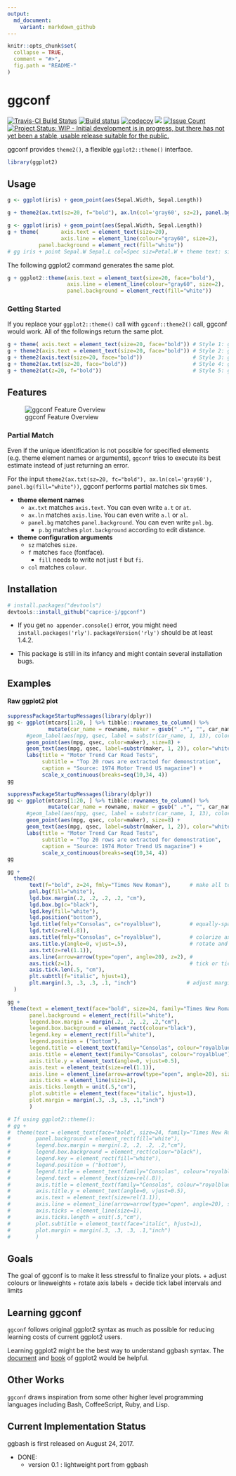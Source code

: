 ```yaml
---
output:
  md_document:
    variant: markdown_github
---
```


<!-- README.md is generated from README.Rmd. Please edit that file -->

```r
knitr::opts_chunk$set(
  collapse = TRUE,
  comment = "#>",
  fig.path = "README-"
)
```

# ggconf

[![Travis-CI Build Status](https://travis-ci.org/caprice-j/ggconf.svg?branch=master)](https://travis-ci.org/caprice-j/ggconf)
[![Build status](https://ci.appveyor.com/api/projects/status/0tfqjechyio538um?svg=true)](https://ci.appveyor.com/project/caprice-j/ggconf)
[![codecov](https://codecov.io/gh/caprice-j/ggconf/branch/master/graph/badge.svg)](https://codecov.io/gh/caprice-j/ggconf)
![](http://www.r-pkg.org/badges/version/ggconf)
<!-- [![Coverage Status](https://coveralls.io/repos/github/caprice-j/ggbash/badge.svg)](https://coveralls.io/github/caprice-j/ggbash) -->
[![Issue Count](https://codeclimate.com/github/caprice-j/ggconf/badges/issue_count.svg)](https://codeclimate.com/github/caprice-j/ggconf/issues)
[![Project Status: WIP - Initial development is in progress, but there has not yet been a stable, usable release suitable for the public.](http://www.repostatus.org/badges/latest/wip.svg)](http://www.repostatus.org/#wip)

ggconf provides `theme2()`, a flexible `ggplot2::theme()` interface.

```r
library(ggplot2)
```

## Usage

```r
g <- ggplot(iris) + geom_point(aes(Sepal.Width, Sepal.Length))

g + theme2(ax.txt(sz=20, f="bold"), ax.ln(col='gray60', sz=2), panel.bg(fill="white"))
```

```r
g <- ggplot(iris) + geom_point(aes(Sepal.Width, Sepal.Length))
g + theme(       axis.text = element_text(size=20),
                 axis.line = element_line(colour="gray60", size=2),
          panel.background = element_rect(fill="white"))
# gg iris + point Sepal.W Sepal.L col=Spec siz=Petal.W + theme text: size=20 face="bold"
```

The following ggplot2 command generates the same plot.

```r
g + ggplot2::theme(axis.text = element_text(size=20, face="bold"),
                   axis.line = element_line(colour="gray60", size=2),
                   panel.background = element_rect(fill="white"))
```

### Getting Started

If you replace your `ggplot2::theme()` call with `ggconf::theme2()` call, ggconf would work.
All of the followings return the same plot.

```r
g + theme( axis.text = element_text(size=20, face="bold")) # Style 1: ggplot2 default (50 characters)
g + theme2(axis.text = element_text(size=20, face="bold")) # Style 2: ggconf
g + theme2(axis.text(size=20, face="bold"))                # Style 3: ggconf without element_text()
g + theme2(ax.txt(sz=20, face="bold"))                     # Style 4: ggconf shorter but readable
g + theme2(at(z=20, f="bold"))                             # Style 5: ggconf shortest (25 chars)
```

## Features

![ggconf Feature Overview](README-func.png)

### Partial Match

Even if the unique identification is not possible for specified elements
(e.g. theme element names or arguments),
`ggconf` tries to execute its best estimate
instead of just returning an error.

For the input `theme2(ax.txt(sz=20, fc="bold"), ax.ln(col='gray60'), panel.bg(fill="white"))`,
ggconf performs partial matches six times.

* __theme element names__
    + `ax.txt` matches `axis.text`. You can even write `a.t` or `at`.
    + `ax.ln` matches `axis.line`. You can even write `a.l` or `al`.
    + `panel.bg` matches `panel.background`. You can even write `pnl.bg`.
        + `p.bg` matches `plot.background` according to edit distance.


* __theme configuration arguments__
    + `sz` matches `size`.
    + `f` matches `face` (fontface).
        + `fill` needs to write not just `f` but `fi`.
    + `col` matches `colour`.

## Installation
```r
# install.packages("devtools")
devtools::install_github("caprice-j/ggconf")
```

+ If you get `no appender.console()` error,
you might need `install.packages('rly')`.
`packageVersion('rly')` should be at least 1.4.2.

+ This package is still in its infancy and might contain several installation bugs.

## Examples

#### Raw ggplot2 plot

```r
suppressPackageStartupMessages(library(dplyr))
gg <- ggplot(mtcars[1:20, ] %>% tibble::rownames_to_column() %>% 
             mutate(car_name = rowname, maker = gsub(" .*", "", car_name) ) ) + 
      #geom_label(aes(mpg, qsec, label = substr(car_name, 1, 13), color=maker),
      geom_point(aes(mpg, qsec, color=maker), size=8) +
      geom_text(aes(mpg, qsec, label=substr(maker, 1, 2)), color="white", fontface="bold") +
      labs(title = "Motor Trend Car Road Tests",
           subtitle = "Top 20 rows are extracted for demonstration", 
           caption = "Source: 1974 Motor Trend US magazine") + 
           scale_x_continuous(breaks=seq(10,34, 4))
gg


```

```r
suppressPackageStartupMessages(library(dplyr))
gg <- ggplot(mtcars[1:20, ] %>% tibble::rownames_to_column() %>% 
             mutate(car_name = rowname, maker = gsub(" .*", "", car_name) ) ) + 
      #geom_label(aes(mpg, qsec, label = substr(car_name, 1, 13), color=maker),
      geom_point(aes(mpg, qsec, color=maker), size=8) +
      geom_text(aes(mpg, qsec, label=substr(maker, 1, 2)), color="white", fontface="bold") +
      labs(title = "Motor Trend Car Road Tests",
           subtitle = "Top 20 rows are extracted for demonstration", 
           caption = "Source: 1974 Motor Trend US magazine") + 
           scale_x_continuous(breaks=seq(10,34, 4))
gg

```

```r
gg + 
  theme2(
       text(f="bold", z=24, fmly="Times New Roman"),      # make all text thicker/larger 
       pnl.bg(fill="white"),
       lgd.box.margin(.2, .2, .2, .2, "cm"),
       lgd.box.bg(c="black"),
       lgd.key(fill="white"),
       lgd.position("bottom"),
       lgd.title(fmly="Consolas", c="royalblue"),         # equally-spaced font
       lgd.txt(z=rel(.8)),
       axs.title(fmly="Consolas", c="royalblue"),         # colorize axis titles
       axs.title.y(angle=0, vjust=.5),                    # rotate and centerize y axis label
       axs.txt(z=rel(1.1)),
       axs.line(arrow=arrow(type="open", angle=20), z=2), # 
       axs.tick(z=1),                                     # tick or ticks? It doesn't matter
       axis.tick.len(.5, "cm"),
       plt.subttl(f="italic", hjust=1),
       plt.margin(.3, .3, .3, .1, "inch")                # adjust margins
  )

```

```r
gg +
 theme(text = element_text(face="bold", size=24, family="Times New Roman"),
       panel.background = element_rect(fill="white"),
       legend.box.margin = margin(.2, .2, .2, .2,"cm"),
       legend.box.background = element_rect(colour="black"),
       legend.key = element_rect(fill="white"),
       legend.position = ("bottom"),
       legend.title = element_text(family="Consolas", colour="royalblue"),
       axis.title = element_text(family="Consolas", colour="royalblue"),
       axis.title.y = element_text(angle=0, vjust=0.5),
       axis.text = element_text(size=rel(1.1)),
       axis.line = element_line(arrow=arrow(type="open", angle=20), size=2),
       axis.ticks = element_line(size=1),
       axis.ticks.length = unit(.5,"cm"),
       plot.subtitle = element_text(face="italic", hjust=1),
       plot.margin = margin(.3, .3, .3, .1,"inch")
       )
```

```r
# If using ggplot2::theme():
# gg +
#  theme(text = element_text(face="bold", size=24, family="Times New Roman"), 
#        panel.background = element_rect(fill="white"),
#        legend.box.margin = margin(.2, .2, .2, .2,"cm"), 
#        legend.box.background = element_rect(colour="black"), 
#        legend.key = element_rect(fill="white"), 
#        legend.position = ("bottom"), 
#        legend.title = element_text(family="Consolas", colour="royalblue"), 
#        legend.text = element_text(size=rel(.8)), 
#        axis.title = element_text(family="Consolas", colour="royalblue"), 
#        axis.title.y = element_text(angle=0, vjust=0.5), 
#        axis.text = element_text(size=rel(1.1)), 
#        axis.line = element_line(arrow=arrow(type="open", angle=20), size=2), 
#        axis.ticks = element_line(size=1), 
#        axis.ticks.length = unit(.5,"cm"), 
#        plot.subtitle = element_text(face="italic", hjust=1), 
#        plot.margin = margin(.3, .3, .3, .1,"inch")
#        )
```

## Goals

The goal of ggconf is to make it less stressful to finalize your plots.
    + adjust colours or lineweights
    + rotate axis labels
    + decide tick label intervals and limits

<!--    + generate line-wrapped titles or legends -->

## Learning ggconf

`ggconf` follows original ggplot2 syntax
as much as possible for reducing learning costs of current ggplot2 users.

Learning ggplot2 might be the best way to understand ggbash syntax.
The [document](http://docs.ggplot2.org/current/) and
[book](https://github.com/hadley/ggplot2-book) of ggplot2 
would be helpful.

## Other Works

`ggconf` draws inspiration from some other higher level programming
languages including Bash, CoffeeScript, Ruby, and Lisp.
<!-- Fixit is inspired by [Fix-It Hints](http://clang.llvm.org/docs/InternalsManual.html#fix-it-hints) in clang C++ compiler. -->

## Current Implementation Status

ggbash is first released on August 24, 2017.

+ DONE:
    + version 0.1 : lightweight port from ggbash
